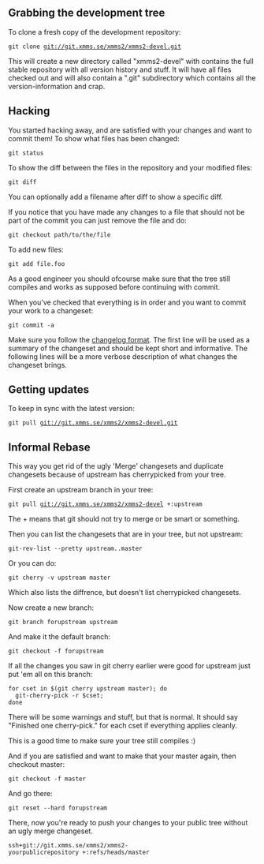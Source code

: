 ==Grabbing the development tree==
To clone a fresh copy of the development repository:

 git clone git://git.xmms.se/xmms2/xmms2-devel.git

This will create a new directory called "xmms2-devel" with contains the full stable repository with all version history and stuff. It will have all files checked out and will also contain a ".git" subdirectory
which contains all the version-information and crap.

==Hacking==
You started hacking away, and are satisfied with your changes and want to commit them!
To show what files has been changed:

 git status

To show the diff between the files in the repository and your modified files:

 git diff

You can optionally add a filename after diff to show a specific diff.

If you notice that you have made any changes to a file that should not be part of the commit you can just remove the file and do:

 git checkout path/to/the/file

To add new files:

 git add file.foo

As a good engineer you should ofcourse make sure that the tree still compiles and works as supposed before continuing with commit.

When you've checked that everything is in order and you want to commit your work to a changeset:

 git commit -a

Make sure you follow the [[ChangeLog_Format|changelog format]]. The first line will be used as a summary of the changeset and should be kept short and informative. The following lines will be a more verbose description of what changes the changeset brings.

==Getting updates==

To keep in sync with the latest version:

 git pull git://git.xmms.se/xmms2/xmms2-devel.git

==Informal Rebase==
This way you get rid of the ugly 'Merge' changesets and duplicate changesets because of upstream has cherrypicked from your tree.

First create an upstream branch in your tree:

 git pull git://git.xmms.se/xmms2/xmms2-devel +:upstream

The + means that git should not try to merge or be smart or something.


Then you can list the changesets that are in your tree, but not upstream:

 git-rev-list --pretty upstream..master

Or you can do:

 git cherry -v upstream master

Which also lists the diffrence, but doesn't list cherrypicked changesets.


Now create a new branch:

 git branch forupstream upstream

And make it the default branch:

 git checkout -f forupstream

If all the changes you saw in git cherry earlier were good for upstream just put 'em all on this branch:

 for cset in $(git cherry upstream master); do 
   git-cherry-pick -r $cset;
 done

There will be some warnings and stuff, but that is normal. It should say "Finished one cherry-pick." for each cset if everything applies cleanly.

This is a good time to make sure your tree still compiles :)


And if you are satisfied and want to make that your master again, then checkout master:

 git checkout -f master

And go there:

 git reset --hard forupstream 

There, now you're ready to push your changes to your public tree without an ugly merge changeset.

 ssh+git://git.xmms.se/xmms2/xmms2-yourpublicrepository +:refs/heads/master